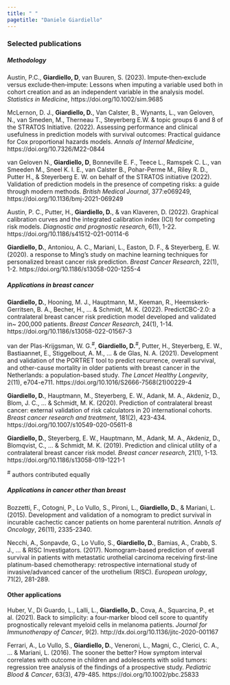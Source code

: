 ```yaml
---
title: " "
pagetitle: "Daniele Giardiello"
---
```


<link rel="stylesheet" href="styles.css" type="text/css">

<link rel="stylesheet" href="https://cdn.jsdelivr.net/gh/jpswalsh/academicons@1/css/academicons.min.css">

### Selected publications  
  
  
  
##### Methodology 

Austin, P.C., **Giardiello, D**, van Buuren, S. (2023). Impute‐then‐exclude versus exclude‐then‐impute: Lessons when imputing a variable used both in cohort creation and as an independent variable in the analysis model. *Statistics in Medicine*, https://doi.org/10.1002/sim.9685  

McLernon, D. J., **Giardiello, D.**, Van Calster, B., Wynants, L., van Geloven, N., van Smeden, M., Therneau T., Steyerberg E.W. & topic groups 6 and 8 of the STRATOS Initiative. (2022). Assessing performance and clinical usefulness in prediction models with survival outcomes: Practical guidance for Cox proportional hazards models. *Annals of Internal Medicine*, https://doi.org/10.7326/M22-0844   

van Geloven N., **Giardiello, D**, Bonneville E. F., Teece L., Ramspek C. L., van Smeeden M., Sneel K. I. E., van Calster B., Pohar-Perme M., Riley R. D., Putter H., & Steyerberg E. W. on behalf of the STRATOS initiative (2022). Validation of prediction models in the presence of competing risks: a guide through modern methods. *British Medical Journal*, 377:e069249, https://doi.org/10.1136/bmj-2021-069249  
  
Austin, P. C., Putter, H., **Giardiello, D.**, & van Klaveren, D. (2022). Graphical calibration curves and the integrated calibration index (ICI) for competing risk models. *Diagnostic and prognostic research*, 6(1), 1-22. https://doi.org/10.1186/s41512-021-00114-6   

**Giardiello, D.**, Antoniou, A. C., Mariani, L., Easton, D. F., & Steyerberg, E. W. (2020). a response to Ming’s study on machine learning techniques for personalized breast cancer risk prediction. *Breast Cancer Research*, 22(1), 1-2.  https://doi.org/10.1186/s13058-020-1255-4   


##### Applications in breast cancer 

**Giardiello, D.**, Hooning, M. J., Hauptmann, M., Keeman, R., Heemskerk-Gerritsen, B. A., Becher, H., ... & Schmidt, M. K. (2022). PredictCBC-2.0: a contralateral breast cancer risk prediction model developed and validated in~ 200,000 patients. *Breast Cancer Research*, 24(1), 1-14.  https://doi.org/10.1186/s13058-022-01567-3  

van der Plas-Krijgsman, W. G.^#^, **Giardiello, D.**^#^, Putter, H., Steyerberg, E. W., Bastiaannet, E., Stiggelbout, A. M., ... & de Glas, N. A. (2021). Development and validation of the PORTRET tool to predict recurrence, overall survival, and other-cause mortality in older patients with breast cancer in the Netherlands: a population-based study. *The Lancet Healthy Longevity*, 2(11), e704-e711. https://doi.org/10.1016/S2666-7568(21)00229-4   

**Giardiello, D.**, Hauptmann, M., Steyerberg, E. W., Adank, M. A., Akdeniz, D., Blom, J. C., ... & Schmidt, M. K. (2020). Prediction of contralateral breast cancer: external validation of risk calculators in 20 international cohorts. *Breast cancer research and treatment*, 181(2), 423-434. https://doi.org/10.1007/s10549-020-05611-8  

**Giardiello, D.**, Steyerberg, E. W., Hauptmann, M., Adank, M. A., Akdeniz, D., Blomqvist, C., ... & Schmidt, M. K. (2019). Prediction and clinical utility of a contralateral breast cancer risk model. *Breast cancer research*, 21(1), 1-13. https://doi.org/10.1186/s13058-019-1221-1   

^#^ authors contributed equally


##### Applications in cancer other than breast

Bozzetti, F., Cotogni, P., Lo Vullo, S., Pironi, L., **Giardiello, D.**, & Mariani, L. (2015). Development and validation of a nomogram to predict survival in incurable cachectic cancer patients on home parenteral nutrition. *Annals of Oncology*, 26(11), 2335-2340.  

Necchi, A., Sonpavde, G., Lo Vullo, S., **Giardiello, D.**, Bamias, A., Crabb, S. J., ... & RISC Investigators. (2017). Nomogram-based prediction of overall survival in patients with metastatic urothelial carcinoma receiving first-line platinum-based chemotherapy: retrospective international study of invasive/advanced cancer of the urothelium (RISC). *European urology*, 71(2), 281-289. 


#### Other applications  

Huber, V., Di Guardo, L., Lalli, L., **Giardiello, D.**, Cova, A., Squarcina, P., et al. (2021). Back to simplicity: a four-marker blood cell score to quantify prognostically relevant myeloid cells in melanoma patients. *Journal for Immunotherapy of Cancer*, 9(2). http://dx.doi.org/10.1136/jitc-2020-001167       

Ferrari, A., Lo Vullo, S., **Giardiello, D.**, Veneroni, L., Magni, C., Clerici, C. A., ... & Mariani, L. (2016). The sooner the better? How symptom interval correlates with outcome in children and adolescents with solid tumors: regression tree analysis of the findings of a prospective study. *Pediatric Blood & Cancer*, 63(3), 479-485. https://doi.org/10.1002/pbc.25833  





